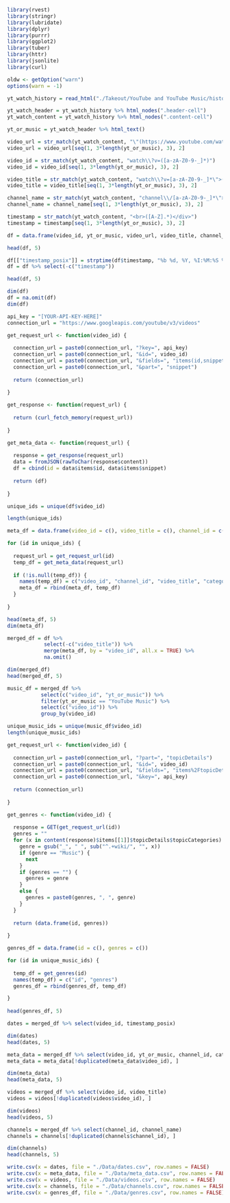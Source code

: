 ```{r}
library(rvest)
library(stringr)
library(lubridate)
library(dplyr)
library(purrr)
library(ggplot2)
library(tuber)
library(httr)
library(jsonlite)
library(curl)

oldw <- getOption("warn")
options(warn = -1)
```

```{r}
yt_watch_history = read_html("./Takeout/YouTube and YouTube Music/history/watch-history.html")

yt_watch_header = yt_watch_history %>% html_nodes(".header-cell")
yt_watch_content = yt_watch_history %>% html_nodes(".content-cell")

yt_or_music = yt_watch_header %>% html_text()

video_url = str_match(yt_watch_content, "\"(https://www.youtube.com/watch\\?v=[a-zA-Z0-9-_]*)\">.*</a>")
video_url = video_url[seq(1, 3*length(yt_or_music), 3), 2]

video_id = str_match(yt_watch_content, "watch\\?v=([a-zA-Z0-9-_]*)")
video_id = video_id[seq(1, 3*length(yt_or_music), 3), 2]

video_title = str_match(yt_watch_content, "watch\\?v=[a-zA-Z0-9-_]*\">(.*)</a><br><a ")
video_title = video_title[seq(1, 3*length(yt_or_music), 3), 2]

channel_name = str_match(yt_watch_content, "channel\\/[a-zA-Z0-9-_]*\">(.*)</a>")
channel_name = channel_name[seq(1, 3*length(yt_or_music), 3), 2]

timestamp = str_match(yt_watch_content, "<br>([A-Z].*)</div>")
timestamp = timestamp[seq(1, 3*length(yt_or_music), 3), 2]

df = data.frame(video_id, yt_or_music, video_url, video_title, channel_name, timestamp)

head(df, 5)
```

```{r}
df[["timestamp_posix"]] = strptime(df$timestamp, "%b %d, %Y, %I:%M:%S %p SGT")
df = df %>% select(-c("timestamp"))

head(df, 5)
```

```{r}
dim(df)
df = na.omit(df)
dim(df)
```

```{r}
api_key = "[YOUR-API-KEY-HERE]"
connection_url = "https://www.googleapis.com/youtube/v3/videos"
```

```{r}
get_request_url <- function(video_id) {
  
  connection_url = paste0(connection_url, "?key=", api_key)
  connection_url = paste0(connection_url, "&id=", video_id)
  connection_url = paste0(connection_url, "&fields=", "items(id,snippet(channelId,title,categoryId))")
  connection_url = paste0(connection_url, "&part=", "snippet")
  
  return (connection_url)
  
}
```

```{r}
get_response <- function(request_url) {
  
  return (curl_fetch_memory(request_url))
  
}
```

```{r}
get_meta_data <- function(request_url) {
  
  response = get_response(request_url)
  data = fromJSON(rawToChar(response$content))
  df = cbind(id = data$items$id, data$items$snippet)
  
  return (df)
  
}
```

```{r}
unique_ids = unique(df$video_id)

length(unique_ids)
```

```{r}
meta_df = data.frame(video_id = c(), video_title = c(), channel_id = c(), category_id = c())

for (id in unique_ids) {
  
  request_url = get_request_url(id)
  temp_df = get_meta_data(request_url)
  
  if (!is.null(temp_df)) {
    names(temp_df) = c("video_id", "channel_id", "video_title", "category_id")
    meta_df = rbind(meta_df, temp_df)
  }
  
}

head(meta_df, 5)
dim(meta_df)
```

```{r}
merged_df = df %>% 
            select(-c("video_title")) %>% 
            merge(meta_df, by = "video_id", all.x = TRUE) %>%
            na.omit()

dim(merged_df)
head(merged_df, 5)
```

```{r}
music_df = merged_df %>%
           select(c("video_id", "yt_or_music")) %>%
           filter(yt_or_music == "YouTube Music") %>%
           select(c("video_id")) %>%
           group_by(video_id)

unique_music_ids = unique(music_df$video_id)
length(unique_music_ids)
```

```{r}
get_request_url <- function(video_id) {
  
  connection_url = paste0(connection_url, "?part=", "topicDetails")
  connection_url = paste0(connection_url, "&id=", video_id)
  connection_url = paste0(connection_url, "&fields=", "items%2FtopicDetails%2FtopicCategories")
  connection_url = paste0(connection_url, "&key=", api_key)
  
  return (connection_url)
  
}
```

```{r}
get_genres <- function(video_id) {
  
  response = GET(get_request_url(id))
  genres = ""
  for (x in content(response)$items[[1]]$topicDetails$topicCategories) {
    genre = gsub("_", " ", sub("^.+wiki/", "", x))
    if (genre == "Music") {
      next
    }
    if (genres == "") {
      genres = genre
    }
    else {
      genres = paste0(genres, ", ", genre)
    }
  }
  
  return (data.frame(id, genres))
  
}
```

```{r}
genres_df = data.frame(id = c(), genres = c())

for (id in unique_music_ids) {
  
  temp_df = get_genres(id)
  names(temp_df) = c("id", "genres")
  genres_df = rbind(genres_df, temp_df)

}
        
head(genres_df, 5)
```

```{r}
dates = merged_df %>% select(video_id, timestamp_posix)

dim(dates)
head(dates, 5)

meta_data = merged_df %>% select(video_id, yt_or_music, channel_id, category_id)
meta_data = meta_data[!duplicated(meta_data$video_id), ]

dim(meta_data)
head(meta_data, 5)

videos = merged_df %>% select(video_id, video_title)
videos = videos[!duplicated(videos$video_id), ]

dim(videos)
head(videos, 5)

channels = merged_df %>% select(channel_id, channel_name)
channels = channels[!duplicated(channels$channel_id), ]

dim(channels)
head(channels, 5)
```

```{r}
write.csv(x = dates, file = "./Data/dates.csv", row.names = FALSE)
write.csv(x = meta_data, file = "./Data/meta_data.csv", row.names = FALSE)
write.csv(x = videos, file = "./Data/videos.csv", row.names = FALSE)
write.csv(x = channels, file = "./Data/channels.csv", row.names = FALSE)
write.csv(x = genres_df, file = "./Data/genres.csv", row.names = FALSE)
```
